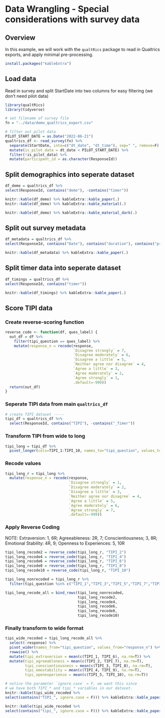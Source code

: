 # Data Wrangling - Special considerations with survey data

## Overview

In this example, we will work with the `qualtRics` package to read in Qualtrics exports, and apply minimal pre-processing.

```r
install.packages("kableExtra")
```

## Load data

Read in survey and split StartDate into two columns for easy filtering (we don't need pilot data)

```r
library(qualtRics)
library(tidyverse)

# set filename of survey file
fn = "../data/demo_qualtrics_export.csv"

# filter out pilot data
PILOT_START_DATE = as.Date("2022-06-21")
qualtrics_df <- read_survey(fn) %>%
  separate(StartDate, into=c("dt_date", "dt_time"), sep=" ", remove=F) %>%
  mutate(is_pilot_data = dt_date < PILOT_START_DATE) %>%
  filter(!is_pilot_data) %>%
  mutate(participant_id = as.character(ResponseId))
```

## Split demographics into seperate dataset
```r
df_demo = qualtrics_df %>%
select(ResponseId, contains("demo"), -contains("timer"))

knitr::kable(df_demo) %>% kableExtra::kable_paper(.)
knitr::kable(df_demo) %>% kableExtra::kable_material(.)

knitr::kable(df_demo) %>% kableExtra::kable_material_dark(.)
```

## Split out survey metadata
```r
df_metadata = qualtrics_df %>%
select(ResponseId, contains("Date"), contains("duration"), contains("progress"))

knitr::kable(df_metadata) %>% kableExtra::kable_paper(.)
```

## Split timer data into seperate dataset
```r
df_timings = qualtrics_df %>%
select(ResponseId, contains("timer"))

knitr::kable(df_timings) %>% kableExtra::kable_paper(.)

```

## Score TIPI data

### Create reverse-scoring function

```r
reverse_code <- function(df, ques_label) {
  out_df = df %>%
    filter(tipi_question == ques_label) %>%
    mutate(response_n = recode(response, 
                               `Disagree strongly` = 7,
                               `Disagree moderately` = 6, 
                               `Disagree a little` = 5,
                               `Neither agree nor disagree` = 4,
                               `Agree a little` = 3, 
                               `Agree moderately` = 2,
                               `Agree strongly` = 1,
                               .default=-999))
  return(out_df)
}
```

### Seperate TIPI data from main `qualtrics_df`

```r
# create TIPI dataset -----
tipi_df = qualtrics_df %>%
  select(ResponseId, contains("TIPI"), -contains("_Timer"))
```

### Transform TIPI from wide to long
```r
tipi_long = tipi_df %>%
  pivot_longer(cols=TIPI_1:TIPI_10, names_to="tipi_question", values_to="response")
```

### Recode values
```r
tipi_long_r = tipi_long %>%
  mutate(response_n = recode(response, 
                             `Disagree strongly` = 1,
                             `Disagree moderately` = 2, 
                             `Disagree a little` = 3,
                             `Neither agree nor disagree` = 4,
                             `Agree a little` = 5, 
                             `Agree moderately` = 6,
                             `Agree strongly` = 7,
                             .default=-999))

```

### Apply Reverse Coding

NOTE: Extraversion: 1, 6R; Agreeableness: 2R, 7; Conscientiousness; 3, 8R; Emotional Stability: 4R, 9; Openness to Experiences: 5, 10R

```r
tipi_long_recode2 = reverse_code(tipi_long_r, "TIPI_2")
tipi_long_recode4 = reverse_code(tipi_long_r, "TIPI_4")
tipi_long_recode6 = reverse_code(tipi_long_r, "TIPI_6")
tipi_long_recode8 = reverse_code(tipi_long_r, "TIPI_8")
tipi_long_recode10 = reverse_code(tipi_long_r, "TIPI_10")

tipi_long_nonrecoded = tipi_long_r %>%
  filter(tipi_question %in% c("TIPI_1","TIPI_3","TIPI_5","TIPI_7","TIPI_9"))

tipi_long_recode_all = bind_rows(tipi_long_nonrecoded,
                                 tipi_long_recode2,
                                 tipi_long_recode4,
                                 tipi_long_recode6,
                                 tipi_long_recode8,
                                 tipi_long_recode10)
```

### Finally transform to wide format

```r
tipi_wide_recoded = tipi_long_recode_all %>%
  select(-response) %>%
  pivot_wider(names_from="tipi_question", values_from="response_n") %>%
  rowwise() %>%
  mutate(tipi_extraversion = mean(c(TIPI_1, TIPI_6), na.rm=T)) %>%
  mutate(tipi_agreeableness = mean(c(TIPI_2, TIPI_7), na.rm=T),
         tipi_conscientiousness = mean(c(TIPI_3, TIPI_8), na.rm=T),
         tipi_emostability = mean(c(TIPI_4, TIPI_9), na.rm=T),
         tipi_openexperience = mean(c(TIPI_5, TIPI_10), na.rm=T))

# notice the parameter `ignore.case` = F, we want this since
# we have both TIPI_* and tipi_* variables in our dataset.
knitr::kable(tipi_wide_recoded %>% 
select(contains("TIPI_", ignore.case = F))) %>% kableExtra::kable_paper(.)

knitr::kable(tipi_wide_recoded %>% 
select(contains("tipi_", ignore.case = F))) %>% kableExtra::kable_paper(.)
```

